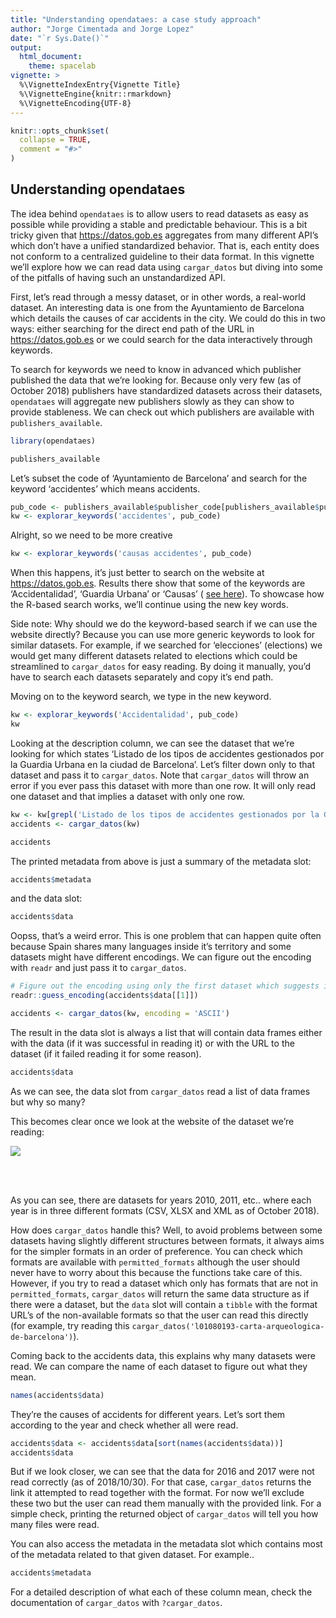 ```yaml
---
title: "Understanding opendataes: a case study approach"
author: "Jorge Cimentada and Jorge Lopez"
date: "`r Sys.Date()`"
output: 
  html_document:
    theme: spacelab
vignette: >
  %\VignetteIndexEntry{Vignette Title}
  %\VignetteEngine{knitr::rmarkdown}
  %\VignetteEncoding{UTF-8}
---
```


```r
knitr::opts_chunk$set(
  collapse = TRUE,
  comment = "#>"
)
```

## Understanding opendataes

The idea behind `opendataes` is to allow users to read datasets as easy as possible while providing a stable and predictable behaviour. This is a bit tricky given that [https://datos.gob.es](https://datos.gob.es) aggregates from many different API's which don't have a unified standardized behavior. That is, each entity does not conform to a centralized guideline to their data format. In this vignette we'll explore how we can read data using `cargar_datos` but diving into some of the pitfalls of having such an unstandardized API.

First, let's read through a messy dataset, or in other words, a real-world dataset. An interesting data is one from the Ayuntamiento de Barcelona which details the causes of car accidents in the city. We could do this in two ways: either searching for the direct end path of the URL in [https://datos.gob.es](https://datos.gob.es) or we could search for the data interactively through keywords.

To search for keywords we need to know in advanced which publisher published the data that we're looking for. Because only very few (as of October 2018) publishers have standardized datasets across their datasets, `opendataes` will aggregate new publishers slowly as they can show to provide stableness. We can check out which publishers are available with `publishers_available`.

```r
library(opendataes)

publishers_available
```

Let's subset the code of 'Ayuntamiento de Barcelona' and search for the keyword 'accidentes' which means accidents.

```r
pub_code <- publishers_available$publisher_code[publishers_available$publishers == 'Ayuntamiento de Barcelona']
kw <- explorar_keywords('accidentes', pub_code)
```

Alright, so we need to be more creative

```r
kw <- explorar_keywords('causas accidentes', pub_code)
```

When this happens, it's just better to search on the website at [https://datos.gob.es](https://datos.gob.es). Results there show that some of the keywords are 'Accidentalidad', 'Guardia Urbana' or 'Causas' ( [see here](http://datos.gob.es/es/catalogo/l01080193-descripcion-de-la-causalidad-de-los-accidentes-gestionados-por-la-guardia-urbana-en-la-ciudad-de-barcelona)). To showcase how the R-based search works, we'll continue using the new key words.

Side note: Why should we do the keyword-based search if we can use the website directly? Because you can use more generic keywords to look for similar datasets. For example, if we searched for 'elecciones' (elections) we would get many different datasets related to elections which could be streamlined to `cargar_datos` for easy reading. By doing it manually, you'd have to search each datasets separately and copy it's end path.

Moving on to the keyword search, we type in the new keyword.

```r
kw <- explorar_keywords('Accidentalidad', pub_code)
kw
```

Looking at the description column, we can see the dataset that we're looking for which states 'Listado de los tipos de accidentes gestionados por la Guardia Urbana en la ciudad de Barcelona'. Let's filter down only to that dataset and pass it to `cargar_datos`. Note that `cargar_datos` will throw an error if you ever pass this dataset with more than one row. It will only read one dataset and that implies a dataset with only one row.

```r
kw <- kw[grepl('Listado de los tipos de accidentes gestionados por la Guardia Urbana en la ciudad de Barcelona.', kw$description), ]
accidents <- cargar_datos(kw)

accidents
```

The printed metadata from above is just a summary of the metadata slot:

```r
accidents$metadata
```

and the data slot:

```r
accidents$data
```

Oopss, that's a weird error. This is one problem that can happen quite often because Spain shares many languages inside it's territory and some datasets might have different encodings. We can figure out the encoding with `readr` and just pass it to `cargar_datos`. 

```r
# Figure out the encoding using only the first dataset which suggests it's ASCII
readr::guess_encoding(accidents$data[[1]])

accidents <- cargar_datos(kw, encoding = 'ASCII')
```

The result in the data slot is always a list that will contain data frames either with the data (if it was successful in reading it) or with the URL to the dataset (if it failed reading it for some reason).

```r
accidents$data
```



As we can see, the data slot from `cargar_datos` read a list of data frames but why so many?

This becomes clear once we look at the website of the dataset we're reading:

<img src="datos_formats.png" align="center" />

<br/>
<br/>

As you can see, there are datasets for years 2010, 2011, etc.. where each year is in three different formats (CSV, XLSX and XML as of October 2018). 

How does `cargar_datos` handle this? Well, to avoid problems between some datasets having slightly different structures between formats, it always aims for the simpler formats in an order of preference. You can check which formats are available with `permitted_formats` although the user should never have to worry about this because the functions take care of this. However, if you try to read a dataset which only has formats that are not in `permitted_formats`, `cargar_datos` will return the same data structure as if there were a dataset, but the `data` slot will contain a `tibble` with the format URL's of the non-available formats so that the user can read this directly (for example, try reading this `cargar_datos('l01080193-carta-arqueologica-de-barcelona')`).


Coming back to the accidents data, this explains why many datasets were read. We can compare the name of each dataset to figure out what they mean.

```r
names(accidents$data)
```

They're the causes of accidents for different years. Let's sort them according to the year and check whether all were read.

```r
accidents$data <- accidents$data[sort(names(accidents$data))]
accidents$data
```

But if we look closer, we can see that the data for 2016 and 2017 were not read correctly (as of 2018/10/30). For that case, `cargar_datos` returns the link it attempted to read together with the format. For now we'll exclude these two but the user can read them manually with the provided link. For a simple check, printing the returned object of `cargar_datos` will tell you how many files were read.

You can also access the metadata in the metadata slot which contains most of the metadata related to that given dataset. For example..
```r
accidents$metadata
```

For a detailed description of what each of these column mean, check the documentation of `cargar_datos` with `?cargar_datos`.
